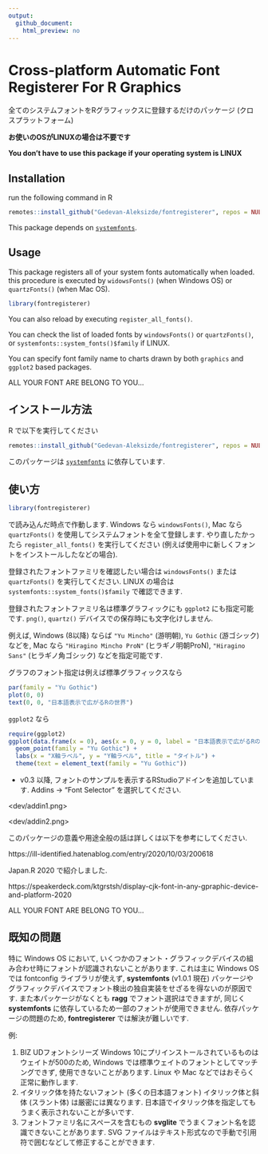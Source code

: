 ```yaml
---
output:
  github_document:
    html_preview: no
---
```


# Cross-platform Automatic Font Registerer For R Graphics

全てのシステムフォントをRグラフィックスに登録するだけのパッケージ (クロスプラットフォーム)

**お使いのOSがLINUXの場合は不要です**

**You don't have to use this package if your operating system is LINUX**

## Installation

run the following command in R

```r
remotes::install_github("Gedevan-Aleksizde/fontregisterer", repos = NULL)
```

This package depends on [`systemfonts`](https://cran.r-project.org/web/packages/systemfonts/index.html).


## Usage

This package registers all of your system fonts automatically when loaded. this procedure is executed by `widowsFonts()` (when Windows OS) or `quartzFonts()` (when Mac OS).

```r
library(fontregisterer)
```

You can also reload by executing `register_all_fonts()`.

You can check the list of loaded fonts by `windowsFonts()` or `quartzFonts()`, or `systemfonts::system_fonts()$family` if LINUX.

You can specify font family name to charts drawn by both `graphics` and `ggplot2` based packages.


ALL YOUR FONT ARE BELONG TO YOU...

## インストール方法

R で以下を実行してください

```r
remotes::install_github("Gedevan-Aleksizde/fontregisterer", repos = NULL, type = "source")
```

このパッケージは [`systemfonts`](https://cran.r-project.org/web/packages/systemfonts/index.html) に依存しています.

## 使い方

```r
library(fontregisterer)
```

で読み込んだ時点で作動します. Windows なら `windowsFonts()`, Mac なら `quartzFonts()` を使用してシステムフォントを全て登録します. やり直したかったら `register_all_fonts()` を実行してください (例えば使用中に新しくフォントをインストールしたなどの場合).

登録されたフォントファミリを確認したい場合は `windowsFonts()` または  `quartzFonts()` を実行してください. LINUX の場合は `systemfonts::system_fonts()$family` で確認できます.

登録されたフォントファミリ名は標準グラフィックにも `ggplot2` にも指定可能です. `png()`, `quartz()` デバイスでの保存時にも文字化けしません.

例えば, Windows (8以降) ならば `"Yu Mincho"` (游明朝), `Yu Gothic` (游ゴシック) などを, Mac なら `"Hiragino Mincho ProN"` (ヒラギノ明朝ProN), `"Hiragino Sans"` (ヒラギノ角ゴシック) などを指定可能です.

グラフのフォント指定は例えば標準グラフィックスなら

```r
par(family = "Yu Gothic")
plot(0, 0)
text(0, 0, "日本語表示で広がるRの世界")
```

`ggplot2` なら

```r
require(ggplot2)
ggplot(data.frame(x = 0), aes(x = 0, y = 0, label = "日本語表示で広がるRの世界")) +
  geom_point(family = "Yu Gothic") +
  labs(x = "X軸ラベル", y = "Y軸ラベル", title = "タイトル") +
  theme(text = element_text(family = "Yu Gothic"))
```

* v0.3 以降, フォントのサンプルを表示するRStudioアドインを追加しています. Addins -> "Font Selector" を選択してください.

<dev/addin1.png>

<dev/addin2.png>

このパッケージの意義や用途全般の話は詳しくは以下を参考にしてください.

https://ill-identified.hatenablog.com/entry/2020/10/03/200618

Japan.R 2020 で紹介しました.

https://speakerdeck.com/ktgrstsh/display-cjk-font-in-any-gpraphic-device-and-platform-2020

ALL YOUR FONT ARE BELONG TO YOU...

## 既知の問題

特に Windows OS において, いくつかのフォント・グラフィックデバイスの組み合わせ時にフォントが認識されないことがあります. これは主に Windows OS では fontconfig ライブラリが使えず, **systemfonts** (v1.0.1 現在)  パッケージやグラフィックデバイスでフォント検出の独自実装をせざるを得ないのが原因です. また本パッケージがなくとも **ragg** でフォント選択はできますが, 同じく **systemfonts** に依存しているため一部のフォントが使用できません. 依存パッケージの問題のため, **fontregisterer** では解決が難しいです.

例:

1. BIZ UDフォントシリーズ
    Windows 10にプリインストールされているものはウェイトが500のため, Windows では標準ウェイトのフォントとしてマッチングできず, 使用できないことがあります. Linux や Mac などではおそらく正常に動作します.
1. イタリック体を持たないフォント (多くの日本語フォント)
    イタリック体と斜体 (スラント体) は厳密には異なります. 日本語でイタリック体を指定してもうまく表示されないことが多いです.
1. フォントファミリ名にスペースを含むもの
    **svglite** でうまくフォント名を認識できないことがあります. SVG ファイルはテキスト形式なので手動で引用符で囲むなどして修正することができます.
